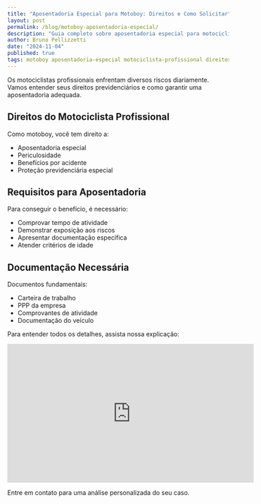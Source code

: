 ```yaml
---
title: "Aposentadoria Especial para Motoboy: Direitos e Como Solicitar"
layout: post
permalink: /blog/motoboy-aposentadoria-especial/
description: "Guia completo sobre aposentadoria especial para motociclistas profissionais e entregadores"
author: Bruno Pellizzetti
date: "2024-11-04"
published: true
tags: motoboy aposentadoria-especial motociclista-profissional direitos-trabalhistas
---
```



Os motociclistas profissionais enfrentam diversos riscos diariamente. Vamos entender seus direitos previdenciários e como garantir uma aposentadoria adequada.

## Direitos do Motociclista Profissional

Como motoboy, você tem direito a:
- Aposentadoria especial
- Periculosidade
- Benefícios por acidente
- Proteção previdenciária especial

## Requisitos para Aposentadoria

Para conseguir o benefício, é necessário:
- Comprovar tempo de atividade
- Demonstrar exposição aos riscos
- Apresentar documentação específica
- Atender critérios de idade

## Documentação Necessária

Documentos fundamentais:
- Carteira de trabalho
- PPP da empresa
- Comprovantes de atividade
- Documentação do veículo

Para entender todos os detalhes, assista nossa explicação:

<iframe width="560" height="315" src="https://www.youtube.com/embed/xMf_vwzOSGg" title="Aposentadoria Motoboy" frameborder="0" allow="accelerometer; autoplay; clipboard-write; encrypted-media; gyroscope; picture-in-picture" allowfullscreen></iframe>

Entre em contato para uma análise personalizada do seu caso.